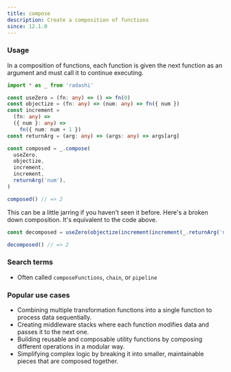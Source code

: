 ```yaml
---
title: compose
description: Create a composition of functions
since: 12.1.0
---
```


### Usage

In a composition of functions, each function is given the next function as an argument and must call it to continue executing.

```ts
import * as _ from 'radashi'

const useZero = (fn: any) => () => fn(0)
const objectize = (fn: any) => (num: any) => fn({ num })
const increment =
  (fn: any) =>
  ({ num }: any) =>
    fn({ num: num + 1 })
const returnArg = (arg: any) => (args: any) => args[arg]

const composed = _.compose(
  useZero,
  objectize,
  increment,
  increment,
  returnArg('num'),
)

composed() // => 2
```

This can be a little jarring if you haven't seen it before. Here's a broken down composition. It's equivalent to the code above.

```ts
const decomposed = useZero(objectize(increment(increment(_.returnArg('num')))))

decomposed() // => 2
```

### Search terms

- Often called `composeFunctions`, `chain`, or `pipeline`

### Popular use cases

- Combining multiple transformation functions into a single function to process data sequentially.
- Creating middleware stacks where each function modifies data and passes it to the next one.
- Building reusable and composable utility functions by composing different operations in a modular way.
- Simplifying complex logic by breaking it into smaller, maintainable pieces that are composed together.
